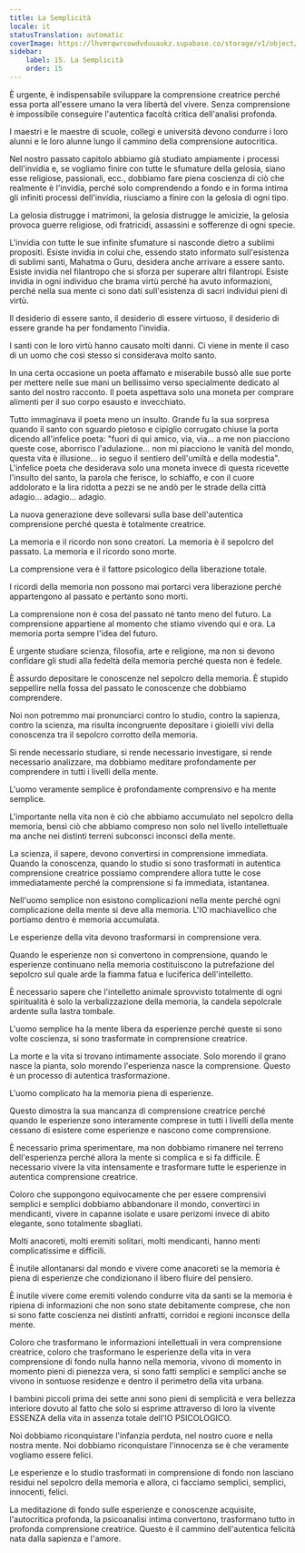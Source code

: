 ```yaml
---
title: La Semplicità
locale: it
statusTranslation: automatic
coverImage: https://lhvmrqwrcowdvduuaukz.supabase.co/storage/v1/object/public/strapi-uploads/small_cover-educacion-fundamental.webp-2d51a7828a2b1309555be27f7e2a61a0.webp
sidebar:
    label: 15. La Semplicità
    order: 15
---
```

È urgente, è indispensabile sviluppare la comprensione creatrice perché essa porta all'essere umano la vera libertà del vivere. Senza comprensione è impossibile conseguire l'autentica facoltà critica dell'analisi profonda.

I maestri e le maestre di scuole, collegi e università devono condurre i loro alunni e le loro alunne lungo il cammino della comprensione autocritica.

Nel nostro passato capitolo abbiamo già studiato ampiamente i processi dell'invidia e, se vogliamo finire con tutte le sfumature della gelosia, siano esse religiose, passionali, ecc., dobbiamo fare piena coscienza di ciò che realmente è l'invidia, perché solo comprendendo a fondo e in forma intima gli infiniti processi dell'invidia, riusciamo a finire con la gelosia di ogni tipo.

La gelosia distrugge i matrimoni, la gelosia distrugge le amicizie, la gelosia provoca guerre religiose, odi fratricidi, assassini e sofferenze di ogni specie.

L'invidia con tutte le sue infinite sfumature si nasconde dietro a sublimi propositi. Esiste invidia in colui che, essendo stato informato sull'esistenza di sublimi santi, Mahatma o Guru, desidera anche arrivare a essere santo. Esiste invidia nel filantropo che si sforza per superare altri filantropi. Esiste invidia in ogni individuo che brama virtù perché ha avuto informazioni, perché nella sua mente ci sono dati sull'esistenza di sacri individui pieni di virtù.

Il desiderio di essere santo, il desiderio di essere virtuoso, il desiderio di essere grande ha per fondamento l'invidia.

I santi con le loro virtù hanno causato molti danni. Ci viene in mente il caso di un uomo che così stesso si considerava molto santo.

In una certa occasione un poeta affamato e miserabile bussò alle sue porte per mettere nelle sue mani un bellissimo verso specialmente dedicato al santo del nostro racconto. Il poeta aspettava solo una moneta per comprare alimenti per il suo corpo esausto e invecchiato.

Tutto immaginava il poeta meno un insulto. Grande fu la sua sorpresa quando il santo con sguardo pietoso e cipiglio corrugato chiuse la porta dicendo all'infelice poeta: "fuori di qui amico, via, via... a me non piacciono queste cose, aborrisco l'adulazione... non mi piacciono le vanità del mondo, questa vita è illusione... io seguo il sentiero dell'umiltà e della modestia". L'infelice poeta che desiderava solo una moneta invece di questa ricevette l'insulto del santo, la parola che ferisce, lo schiaffo, e con il cuore addolorato e la lira ridotta a pezzi se ne andò per le strade della città adagio... adagio... adagio.

La nuova generazione deve sollevarsi sulla base dell'autentica comprensione perché questa è totalmente creatrice.

La memoria e il ricordo non sono creatori. La memoria è il sepolcro del passato. La memoria e il ricordo sono morte.

La comprensione vera è il fattore psicologico della liberazione totale.

I ricordi della memoria non possono mai portarci vera liberazione perché appartengono al passato e pertanto sono morti.

La comprensione non è cosa del passato né tanto meno del futuro. La comprensione appartiene al momento che stiamo vivendo qui e ora. La memoria porta sempre l'idea del futuro.

È urgente studiare scienza, filosofia, arte e religione, ma non si devono confidare gli studi alla fedeltà della memoria perché questa non è fedele.

È assurdo depositare le conoscenze nel sepolcro della memoria. È stupido seppellire nella fossa del passato le conoscenze che dobbiamo comprendere.

Noi non potremmo mai pronunciarci contro lo studio, contro la sapienza, contro la scienza, ma risulta incongruente depositare i gioielli vivi della conoscenza tra il sepolcro corrotto della memoria.

Si rende necessario studiare, si rende necessario investigare, si rende necessario analizzare, ma dobbiamo meditare profondamente per comprendere in tutti i livelli della mente.

L'uomo veramente semplice è profondamente comprensivo e ha mente semplice.

L'importante nella vita non è ciò che abbiamo accumulato nel sepolcro della memoria, bensì ciò che abbiamo compreso non solo nel livello intellettuale ma anche nei distinti terreni subconsci inconsci della mente.

La scienza, il sapere, devono convertirsi in comprensione immediata. Quando la conoscenza, quando lo studio si sono trasformati in autentica comprensione creatrice possiamo comprendere allora tutte le cose immediatamente perché la comprensione si fa immediata, istantanea.

Nell'uomo semplice non esistono complicazioni nella mente perché ogni complicazione della mente si deve alla memoria. L'IO machiavellico che portiamo dentro è memoria accumulata.

Le esperienze della vita devono trasformarsi in comprensione vera.

Quando le esperienze non si convertono in comprensione, quando le esperienze continuano nella memoria costituiscono la putrefazione del sepolcro sul quale arde la fiamma fatua e luciferica dell'intelletto.

È necessario sapere che l'intelletto animale sprovvisto totalmente di ogni spiritualità è solo la verbalizzazione della memoria, la candela sepolcrale ardente sulla lastra tombale.

L'uomo semplice ha la mente libera da esperienze perché queste si sono volte coscienza, si sono trasformate in comprensione creatrice.

La morte e la vita si trovano intimamente associate. Solo morendo il grano nasce la pianta, solo morendo l'esperienza nasce la comprensione. Questo è un processo di autentica trasformazione.

L'uomo complicato ha la memoria piena di esperienze.

Questo dimostra la sua mancanza di comprensione creatrice perché quando le esperienze sono interamente comprese in tutti i livelli della mente cessano di esistere come esperienze e nascono come comprensione.

È necessario prima sperimentare, ma non dobbiamo rimanere nel terreno dell'esperienza perché allora la mente si complica e si fa difficile. È necessario vivere la vita intensamente e trasformare tutte le esperienze in autentica comprensione creatrice.

Coloro che suppongono equivocamente che per essere comprensivi semplici e semplici dobbiamo abbandonare il mondo, convertirci in mendicanti, vivere in capanne isolate e usare perizomi invece di abito elegante, sono totalmente sbagliati.

Molti anacoreti, molti eremiti solitari, molti mendicanti, hanno menti complicatissime e difficili.

È inutile allontanarsi dal mondo e vivere come anacoreti se la memoria è piena di esperienze che condizionano il libero fluire del pensiero.

È inutile vivere come eremiti volendo condurre vita da santi se la memoria è ripiena di informazioni che non sono state debitamente comprese, che non si sono fatte coscienza nei distinti anfratti, corridoi e regioni inconsce della mente.

Coloro che trasformano le informazioni intellettuali in vera comprensione creatrice, coloro che trasformano le esperienze della vita in vera comprensione di fondo nulla hanno nella memoria, vivono di momento in momento pieni di pienezza vera, si sono fatti semplici e semplici anche se vivono in sontuose residenze e dentro il perimetro della vita urbana.

I bambini piccoli prima dei sette anni sono pieni di semplicità e vera bellezza interiore dovuto al fatto che solo si esprime attraverso di loro la vivente ESSENZA della vita in assenza totale dell'IO PSICOLOGICO.

Noi dobbiamo riconquistare l'infanzia perduta, nel nostro cuore e nella nostra mente. Noi dobbiamo riconquistare l'innocenza se è che veramente vogliamo essere felici.

Le esperienze e lo studio trasformati in comprensione di fondo non lasciano residui nel sepolcro della memoria e allora, ci facciamo semplici, semplici, innocenti, felici.

La meditazione di fondo sulle esperienze e conoscenze acquisite, l'autocritica profonda, la psicoanalisi intima convertono, trasformano tutto in profonda comprensione creatrice. Questo è il cammino dell'autentica felicità nata dalla sapienza e l'amore.

